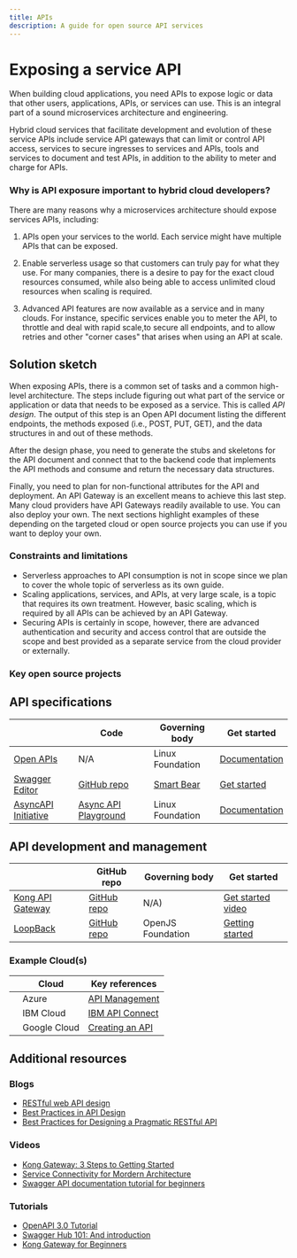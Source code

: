 ```yaml
---
title: APIs
description: A guide for open source API services
---
```


# Exposing a service API

When building cloud applications, you need APIs to expose logic or data that other users, applications, APIs, or services can use. This is an integral part of a sound microservices architecture and engineering. 

Hybrid cloud services that facilitate development and evolution of these service APIs include service API gateways that can limit or control API access, services to secure ingresses to services and APIs, tools and services to document and test APIs, in addition to the ability to meter and charge for APIs.

### Why is API exposure important to hybrid cloud developers?

There are many reasons why a microservices architecture should expose services APIs, including:

1. APIs <!--EM: I put "APIs" here to be more clear, but did you mean a microservices architecture, instead?--> open your services to the world. Each service might have multiple APIs that can be exposed.

2. Enable serverless usage so that customers can truly pay for what they use. For many companies, there is a desire to pay for the exact cloud resources consumed, while also being able to access unlimited cloud resources when scaling is required.

3. Advanced API features are now available as a service and in many clouds. For instance, specific services enable you to meter the API, to throttle and deal with rapid scale,to secure all endpoints, and to allow retries and other "corner cases" that arises when using an API at scale.

## Solution sketch

When exposing APIs, there is a common set of tasks and a common high-level architecture. The steps include figuring out what part of the service or application or data that needs to be exposed as a service. This is called *API design*. The output of this step is an Open API document listing the different endpoints, the methods exposed (i.e., POST, PUT, GET), and the data structures in and out of these methods.

After the design phase, you need to generate the stubs and skeletons for the API document and connect that to the backend code that implements the API methods and consume and return the necessary data structures.

Finally, you need to plan for non-functional attributes for the API and deployment. An API Gateway is an excellent means to achieve this last step. Many cloud providers have API Gateways readily available to use. You can also deploy your own. The next sections highlight examples of these depending on the targeted cloud or open source projects you can use if you want to deploy your own.

### Constraints and limitations

* Serverless approaches to API consumption is not in scope since we plan to cover the whole topic of serverless as its own guide.
* Scaling applications, services, and APIs, at very large scale, is a topic that requires its own treatment. However, basic scaling, which is required by all APIs can be achieved by an API Gateway.
* Securing APIs is certainly in scope, however, there are advanced authentication and security and access control that are outside the scope and best provided as a separate service from the cloud provider or externally.

### Key open source projects
<!--EM: is tehre a logical way to categories these projects below? So like API Gateways, API management, API documentation, etc? Or are they all doing the same thing? I want to work LoopBack in -->

## API specifications

|   | Code | Governing body | Get started |
| - | - | - | - |
| [Open APIs](https://www.openapis.org)  | N/A | Linux Foundation| [Documentation](https://oai.github.io/Documentation) | 
| [Swagger Editor](https://swagger.io/tools/swagger-editor/)  |  [GitHub repo](https://github.com/swagger-api/swagger-editor) | [Smart Bear](https://smartbear.com) | [Get started](https://editor.swagger.io/) |
| [AsyncAPI Initiative](https://www.asyncapi.com/) | [Async API Playground](https://playground.asyncapi.io/?load=https://raw.githubusercontent.com/asyncapi/asyncapi/v2.1.0/examples/simple.yml) | Linux Foundation| [Documentation](https://www.asyncapi.com/docs/getting-started)|

## API development and management

|   | GitHub repo | Governing body | Get started |
| - | - | - | - |
| [Kong API Gateway](https://konghq.com/)  | [GitHub repo](https://github.com/Kong/kong) | N/A) | [Get started video](https://konghq.com/videos/kong-gateway-for-beginners) |
| [LoopBack](https://loopback.io/) | [GitHub repo](https://github.com/loopbackio/loopback-next) | OpenJS Foundation | [Getting started](https://loopback.io/getting-started.html) |

### Example Cloud(s)

<!--EM: What open source are these tools built on. I know IBM Connect is built on LoopBack, but do we now for AWS, Azure, or GC? And does AWS have an API service?-->

|   | Cloud | Key references |
| - | - | - |
|   | Azure | [API Management](https://azure.microsoft.com/en-us/services/api-management) |
|   | IBM Cloud | [IBM API Connect](https://www.ibm.com/cloud/api-connect) |
|   | Google Cloud | [Creating an API](https://cloud.google.com/api-gateway/docs/creating-api) |


## Additional resources

### Blogs

* [RESTful web API design](https://docs.microsoft.com/en-us/azure/architecture/best-practices/api-design)
* [Best Practices in API Design](https://swagger.io/resources/articles/best-practices-in-api-design/)
* [Best Practices for Designing a Pragmatic RESTful API](https://www.vinaysahni.com/best-practices-for-a-pragmatic-restful-api)

### Videos

* [Kong Gateway: 3 Steps to Getting Started](https://youtu.be/F-YphLgKuz4)
* [Service Connectivity for Mordern Architecture](https://youtu.be/kGZyAEVioWg)
* [Swagger API documentation tutorial for beginners](https://youtu.be/7MS1Z_1c5CU)

### Tutorials

* [OpenAPI 3.0 Tutorial](https://support.smartbear.com/swaggerhub/docs/tutorials/openapi-3-tutorial.html)
* [Swagger Hub 101: And introduction](https://swagger.io/blog/api-development/swaggerhub-101-ondemand-tutorial/)
* [Kong Gateway for Beginners](https://konghq.com/videos/kong-gateway-for-beginners/)
